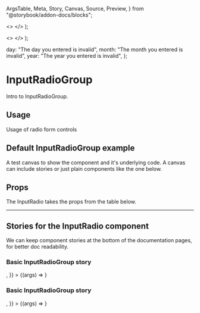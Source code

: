   ArgsTable,
  Meta,
  Story,
  Canvas,
  Source,
  Preview,
} from "@storybook/addon-docs/blocks";


<!-- Set up radio input groups for group children prop -->

  <>
    <InputRadio id="radio-1" name="radio-1" label="Radio 1" value={1} />
    <InputRadio id="radio-2" name="radio-2" label="Radio 2" value={2} />
    <InputRadio id="radio-3" name="radio-3" label="Radio 3" value={3} />
  </>
);

  <>
    <InputRadio id="radio-4" name="radio-4" label="Radio 4" value={4} />
    <InputRadio id="radio-5" name="radio-5" label="Radio 5" value={5} />
    <InputRadio id="radio-6" name="radio-6" label="Radio 6" value={6} />
  </>
);

<!-- Set up error messages for error stories -->

  day: "The day you entered is invalid",
  month: "The month you entered is invalid",
  year: "The year you entered is invalid",
};

<!-- Add base Meta for each story,
     meta like args can be overridden at story level if required -->

<Meta
  title="Elements/InputRadioGroup"
  component={InputRadioGroup}
  subcomponents={InputRadioGroup}
/>

<!--- Start content -->

# InputRadioGroup

Intro to InputRadioGroup.

## Usage

Usage of radio form controls

## Default InputRadioGroup example

A test canvas to show the component and it's underlying code.
A canvas can include stories or just plain components like the one below.

<Canvas>
  <InputRadioGroup
    id="group1"
    legend="Basic radio group with hint"
    hint="Hint message to help guide the user"
  >
    <InputRadio id="radio-1" name="radio-1" label="Radio 1" value={1} />
    <InputRadio id="radio-2" name="radio-2" label="Radio 2" value={2} />
    <InputRadio id="radio-3" name="radio-3" label="Radio 3" value={3} />
  </InputRadioGroup>
</Canvas>

## Props

<p>The InputRadio takes the props from the table below.</p>
<ArgsTable components={{ InputRadio: InputRadio }} />

<hr />

## Stories for the InputRadio component

We can keep component stories at the bottom of the documentation pages, for better doc readability.

### Basic InputRadioGroup story

<Canvas>
  <Story
    name="Basic"
    args={{
      id: "group-1",
      legend: "Radio Group with hint",
      hint: "Hint message",
      children: <RadioGroup1 />,
    }}
  >
    {(args) => <InputRadioGroup {...args} />}
  </Story>
</Canvas>

### Basic InputRadioGroup story

<Canvas>
  <Story
    name="With errors"
    args={{
      id: "group-3",
      legend: "Radio Group with hint and error",
      hint: "Hint message",
      errorMsg: "Error message",
      children: <RadioGroup1 />,
    }}
  >
    {(args) => <InputRadioGroup {...args} />}
  </Story>
</Canvas>
